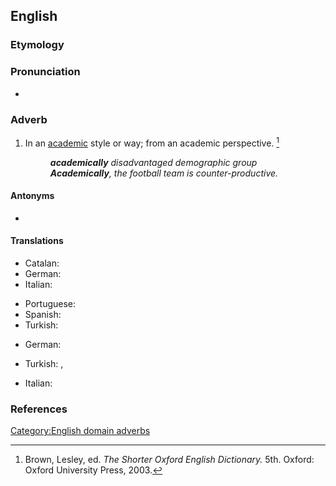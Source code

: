 ==English==

===Etymology===
{{suffix|academical|ly|lang=en}}

===Pronunciation===
* {{a|US}} {{IPA|/ˌæk.əˈdɛm.ɪk.ə.li/|/ˌæk.əˈdɛm.ɪk.li/|lang=en}}

===Adverb===
{{en-adv}}

# In an [[academic]] style or way; from an academic perspective. {{defdate|First attested in the late 16th century}}<ref name=SOED>Brown, Lesley, ed. ''The Shorter Oxford English Dictionary.'' 5th. Oxford: Oxford University Press, 2003.</ref>
#: '''''academically''' disadvantaged demographic group''
#: '''''Academically''', the football team is counter-productive.''

====Antonyms====
* {{l|en|non-academically}}

====Translations====
{{trans-top|in an academic style or way}}
* Catalan: {{t+|ca|acadèmicament}}
* German: {{t+|de|akademisch}}
* Italian: {{t+|it|accademicamente}}
{{trans-mid}}
* Portuguese: {{t+|pt|academicamente}}
* Spanish: {{t+|es|académicamente}}
* Turkish: {{t+|tr|akademik olarak}}
{{trans-bottom}}

{{trans-top|in terms of educational achievement}}
* German: {{t+|de|wissenschaftlich}}
{{trans-mid}}
* Turkish: {{t|tr|bilimsel olarak}}, {{t|tr|ilmî olarak}}
{{trans-bottom}}

{{trans-top|from an academic perspective}}
* Italian: {{t+|it|accademicamente}}
{{trans-mid}}
{{trans-bottom}}

===References===
<references/>

[[Category:English domain adverbs]]